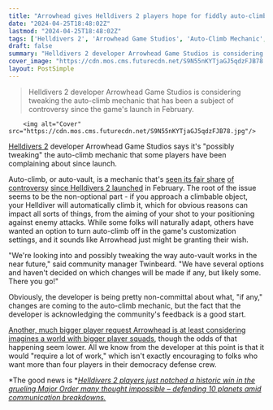 ```yaml
---
title: "Arrowhead gives Helldivers 2 players hope for fiddly auto-climb feature and says it's 'possibly tweaking' how it works 'in the near future'"
date: "2024-04-25T18:48:02Z"
lastmod: "2024-04-25T18:48:02Z"
tags: ['Helldivers 2', 'Arrowhead Game Studios', 'Auto-Climb Mechanic', 'Third-Person Shooter']
draft: false
summary: "Helldivers 2 developer Arrowhead Game Studios is considering tweaking the auto-climb mechanic that has been a subject of controversy since the game's launch in February."
cover_image: "https://cdn.mos.cms.futurecdn.net/S9N55nKYTjaGJ5qdzFJB78.jpg" 
layout: PostSimple
---
```

> Helldivers 2 developer Arrowhead Game Studios is considering tweaking the auto-climb mechanic that has been a subject of controversy since the game's launch in February.


        <img alt="Cover" src="https://cdn.mos.cms.futurecdn.net/S9N55nKYTjaGJ5qdzFJB78.jpg"/>
        
[Helldivers 2](https://www.gamesradar.com/helldivers-2-guide/) developer Arrowhead Game Studios says it's "possibly tweaking" the auto-climb mechanic that some players have been complaining about since launch.

Auto-climb, or auto-vault, is a mechanic that's [seen its fair share](https://www.reddit.com/r/Helldivers/comments/1bhpl59/fuck_auto_climb/) [of controversy](https://www.reddit.com/r/Helldivers/comments/1bdmx5c/can_we_please_get_a_toggle_for_the_auto_climb/) [since Helldivers 2 launched](https://www.reddit.com/r/Helldivers/comments/1b2miv5/please_allow_us_to_turn_off_autoclimb_when/) in February. The root of the issue seems to be the non-optional part - if you approach a climbable object, your Helldiver will automatically climb it, which for obvious reasons can impact all sorts of things, from the aiming of your shot to your positioning against enemy attacks. While some folks will naturally adapt, others have wanted an option to turn auto-climb off in the game's customization settings, and it sounds like Arrowhead just might be granting their wish.

"We're looking into and possibly tweaking the way auto-vault works in the near future," said community manager Twinbeard. "We have several options and haven't decided on which changes will be made if any, but likely some. There you go!"

Obviously, the developer is being pretty non-committal about what, "if any," changes are coming to the auto-climb mechanic, but the fact that the developer is acknowledging the community's feedback is a good start.

[Another, much bigger player request Arrowhead is at least considering imagines a world with bigger player squads](https://www.gamesradar.com/games/third-person-shooter/helldivers-2-dev-says-they-dont-know-if-the-shooter-will-ever-go-bigger-than-4-player-squads-but-it-would-require-a-lot-of-work/), though the odds of that happening seem lower. All we know from the developer at this point is that it would "require a lot of work," which isn't exactly encouraging to folks who want more than four players in their democracy defense crew.

*The good news is *[<em>Helldivers 2 players just notched a historic win in the grueling Major Order many thought impossible – defending 10 planets amid communication breakdowns.</em>](https://www.gamesradar.com/games/third-person-shooter/against-all-odds-helldivers-2-community-notches-a-historic-win-in-grueling-major-order-many-thought-impossible-defending-10-planets-amid-communication-breakdowns/)
        